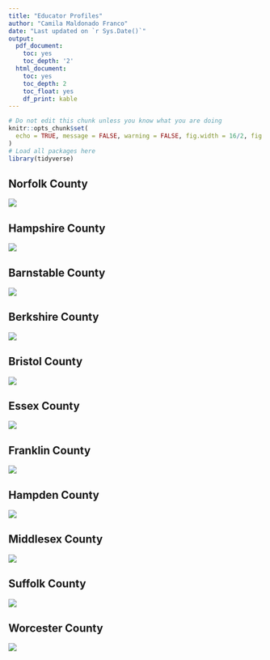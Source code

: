 ```yaml
---
title: "Educator Profiles"
author: "Camila Maldonado Franco"
date: "Last updated on `r Sys.Date()`"
output:
  pdf_document:
    toc: yes
    toc_depth: '2'
  html_document:
    toc: yes
    toc_depth: 2
    toc_float: yes
    df_print: kable
---
```


<!--
Comments in HTML are like this! 
-->


```r
# Do not edit this chunk unless you know what you are doing
knitr::opts_chunk$set(
  echo = TRUE, message = FALSE, warning = FALSE, fig.width = 16/2, fig.height = 9/2
)
# Load all packages here
library(tidyverse)

```


## Norfolk County 

![](educator_profiles/norfolk.png)


## Hampshire County 

![](educator_profiles/hampshire.png)

## Barnstable County 

![](educator_profiles/barnstable.png) 

## Berkshire County 

![](educator_profiles/berkshire.png)

## Bristol County 
![](educator_profiles/bristol.png)


## Essex County 
![](educator_profiles/essex.png)


## Franklin County 

![](educator_profiles/franklin.png)

## Hampden County 

![](educator_profiles/hampden.png)

## Middlesex County 

![](educator_profiles/middlesex.png)

## Suffolk County 

![](educator_profiles/suffolk.png)

## Worcester County 


![](educator_profiles/worcester.png)

